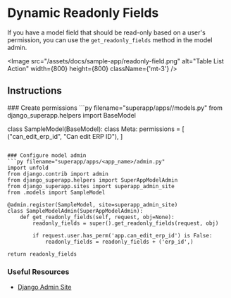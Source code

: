 
# Dynamic Readonly Fields

If you have a model field that should be read-only based on a user's permission, you can use the `get_readonly_fields` method in the model admin.

<Image src="/assets/docs/sample-app/readonly-field.png" alt="Table List Action" width={800} height={800} className={'mt-3'} />

## Instructions
<Steps>
### Create permissions
```py filename="superapp/apps/<app_name>/models.py"
from django_superapp.helpers import BaseModel

class SampleModel(BaseModel):
    class Meta:
        permissions = [
            ("can_edit_erp_id", "Can edit ERP ID"),
        ]
```

### Configure model admin
```py filename="superapp/apps/<app_name>/admin.py"
import unfold
from django.contrib import admin
from django_superapp.helpers import SuperAppModelAdmin
from django_superapp.sites import superapp_admin_site
from .models import SampleModel

@admin.register(SampleModel, site=superapp_admin_site)
class SampleModelAdmin(SuperAppModelAdmin):
    def get_readonly_fields(self, request, obj=None):
        readonly_fields = super().get_readonly_fields(request, obj)

        if request.user.has_perm('app.can_edit_erp_id') is False:
            readonly_fields = readonly_fields + ('erp_id',)

return readonly_fields
```
</Steps>

### Useful Resources

- [Django Admin Site](https://docs.djangoproject.com/en/5.0/ref/contrib/admin/#django.contrib.admin.ModelAdmin.get_readonly_fields)

